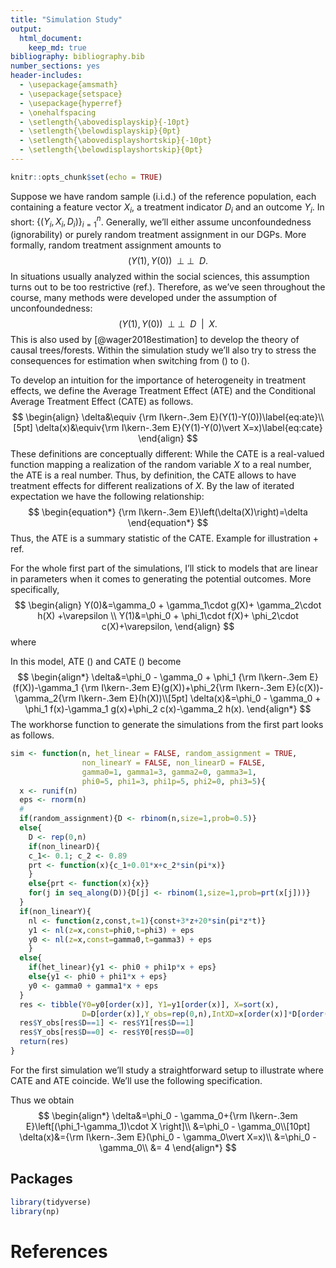 ---
title: "Simulation Study"
output: 
  html_document:
    keep_md: true
bibliography: bibliography.bib
number_sections: yes
header-includes:
  - \usepackage{amsmath}
  - \usepackage{setspace}
  - \usepackage{hyperref}
  - \onehalfspacing
  - \setlength{\abovedisplayskip}{-10pt}
  - \setlength{\belowdisplayskip}{0pt}
  - \setlength{\abovedisplayshortskip}{-10pt}
  - \setlength{\belowdisplayshortskip}{0pt}
---

```{r setup, include=FALSE}
knitr::opts_chunk$set(echo = TRUE)
```
\newcommand{\E}{{\rm I\kern-.3em E}}
\newcommand{\Var}{\mathrm{Var}}
\newcommand{\Cov}{\mathrm{Cov}}
\newcommand{\x}{\bm{x}}
\newcommand{\X}{\textbf{X}}
\newcommand{\Y}{\textbf{Y}}
\newcommand{\be}{\bm{\beta}}
\newcommand{\Betah}{\bm{\betah}}
\newcommand{\tx}{\widetilde{X}}
\newcommand{\tY}{\widetilde{Y}}
\newcommand{\Covh}{\widehat{\Cov}}
\newcommand{\Varh}{\widehat{\Var}}
\newcommand{\betah}{\widehat{\beta}}
\newcommand{\Eh}{\widehat{\E}}
\newcommand{\YO}{Y(0)}
\newcommand{\YI}{Y(1)}
\newcommand{\indep}{\perp \!\!\! \perp}

\section{Setting + Assumptions}
Suppose we have random sample (i.i.d.) of the reference population, each containing a feature vector $X_i$, a treatment indicator $D_i$ and an outcome $Y_i$. In short: $\left\{(Y_i,X_i,D_i)\right\}_{i=1}^{n}$.\newline
Generally, we'll either assume unconfoundedness (ignorability) or purely random treatment assignment in our DGPs. More formally, random treatment assignment amounts to 
$$
\begin{equation}
(\YI,\YO)\enspace\indep\enspace D.\label{eq:rt}
\end{equation}
$$
In situations usually analyzed within the social sciences, this assumption turns out to be too restrictive (ref.). Therefore, as we've seen throughout the course, many methods were developed under the assumption of unconfoundedness:
$$
\begin{equation}
(\YI,\YO)\enspace\indep\enspace D\enspace \lvert\enspace X.\label{eq:uf}
\end{equation}
$$
This is also used by [@wager2018estimation] to develop the theory of causal trees/forests.\newline
Within the simulation study we'll also try to stress the consequences for estimation when switching from (\ref{eq:rt}) to (\ref{eq:uf}). 
\subsection{Heterogeneous Treatment Effects}
To develop an intuition for the importance of heterogeneity in treatment effects, we define the Average Treatment Effect (ATE) and the Conditional Average Treatment Effect (CATE) as follows.
$$
\begin{align}
\delta&\equiv \E(\YI-\YO)\label{eq:ate}\\[5pt]
\delta(x)&\equiv\E(\YI-\YO\vert X=x)\label{eq:cate}
\end{align}
$$
These definitions are conceptually different: While the CATE is a real-valued function mapping a realization of the random variable $X$ to a real number, the ATE is a real number. Thus, by definition, the CATE allows to have \textit{distinct} treatment effects for different realizations of $X$. By the law of iterated expectation we have the following relationship:\vspace{1em}
$$
\begin{equation*}
\E\left(\delta(X)\right)=\delta
\end{equation*}
$$
Thus, the ATE is a summary statistic of the CATE. Example for illustration + ref.  

\section{First Model}
For the whole first part of the simulations, I'll stick to models that are linear in parameters when it comes to generating the potential outcomes. More specifically,
$$
\begin{align}
Y(0)&=\gamma_0 + \gamma_1\cdot g(X)+ \gamma_2\cdot h(X) +\varepsilon \\
Y(1)&=\phi_0 + \phi_1\cdot f(X)+ \phi_2\cdot c(X)+\varepsilon,
\end{align}
$$
where
\begin{itemize}
\item $\varepsilon \stackrel{\text{i.i.d}}{\sim} \mathcal{N}(0,1),\quad X \stackrel{\text{i.i.d}}{\sim} U[0,1]$
\item $g(\cdot),h(\cdot),f(\cdot),\enspace \text{and}\enspace c(\cdot)$ are real-valued functions
\item $\phi_j, \gamma_j \in \mathbb{R}$, $j=1,2,3$
\end{itemize}
In this model, ATE (\ref{eq:ate}) and CATE (\ref{eq:cate}) become
$$
\begin{align*}
\delta&=\phi_0 - \gamma_0 + \phi_1 \E(f(X))-\gamma_1 \E(g(X))+\phi_2\E(c(X))-\gamma_2\E(h(X))\\[5pt]
\delta(x)&=\phi_0 - \gamma_0 + \phi_1 f(x)-\gamma_1 g(x)+\phi_2 c(x)-\gamma_2 h(x).
\end{align*}
$$
The workhorse function to generate the simulations from the first part looks as follows.

```{r, eval=FALSE}
sim <- function(n, het_linear = FALSE, random_assignment = TRUE,
                non_linearY = FALSE, non_linearD = FALSE,
                gamma0=1, gamma1=3, gamma2=0, gamma3=1,
                phi0=5, phi1=3, phi1p=5, phi2=0, phi3=5){
  x <- runif(n)
  eps <- rnorm(n)
  #
  if(random_assignment){D <- rbinom(n,size=1,prob=0.5)}
  else{
    D <- rep(0,n)
    if(non_linearD){
    c_1<- 0.1; c_2 <- 0.89
    prt <- function(x){c_1+0.01*x+c_2*sin(pi*x)}
    }
    else{prt <- function(x){x}}
    for(j in seq_along(D)){D[j] <- rbinom(1,size=1,prob=prt(x[j]))}
  }
  if(non_linearY){
    nl <- function(z,const,t=1){const+3*z+20*sin(pi*z*t)}
    y1 <- nl(z=x,const=phi0,t=phi3) + eps
    y0 <- nl(z=x,const=gamma0,t=gamma3) + eps
    }
  else{
    if(het_linear){y1 <- phi0 + phi1p*x + eps}
    else{y1 <- phi0 + phi1*x + eps}
    y0 <- gamma0 + gamma1*x + eps
  }
  res <- tibble(Y0=y0[order(x)], Y1=y1[order(x)], X=sort(x),
                D=D[order(x)],Y_obs=rep(0,n),IntXD=x[order(x)]*D[order(x)])
  res$Y_obs[res$D==1] <- res$Y1[res$D==1]
  res$Y_obs[res$D==0] <- res$Y0[res$D==0]
  return(res)
}
```

\subsection{Constant treatment effects (no heterogeneity) + linearity} 
For the first simulation we'll study a straightforward setup to illustrate where CATE and ATE coincide. We'll use the following specification.
\begin{itemize}
\item $f:\mathbb{R} \longrightarrow \mathbb{R},\quad x \mapsto x$ and $f=g=c=h$
\item $\phi_1 = \gamma_1$ and $\phi_2 = \gamma_2 = 0$
\item $\phi_0=5$, $\gamma_0 = 1$
\end{itemize}
Thus we obtain 
$$
\begin{align*}
\delta&=\phi_0 - \gamma_0+\E\left[(\phi_1-\gamma_1)\cdot X \right]\\
&=\phi_0 - \gamma_0\\[10pt]
\delta(x)&=\E(\phi_0 - \gamma_0\vert X=x)\\
&=\phi_0 - \gamma_0\\
&= 4
\end{align*}
$$

## Packages
```{r, eval=FALSE}
library(tidyverse)
library(np)
```
# References 
